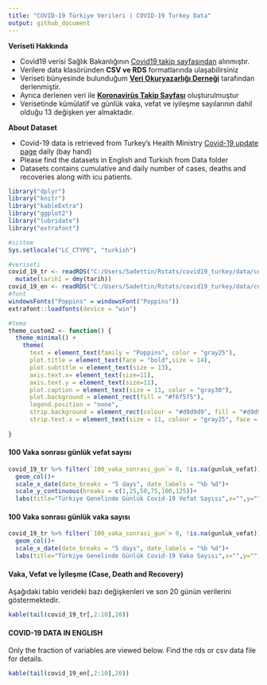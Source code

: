 ```yaml
---
title: "COVID-19 Türkiye Verileri | COVID-19 Turkey Data"
output: github_document
---
```


**Veriseti Hakkında**

* Covid19 verisi Sağlık Bakanlığının [Covid19 takip sayfasından](https://covid19.saglik.gov.tr/)  alınmıştır.
* Verilere data klasöründen **CSV ve RDS** formatlarında ulaşabilirsiniz
* Veriseti bünyesinde bulunduğum **[Veri Okuryazarlığı Derneği](https://twitter.com/voydorg)** tarafından derlenmiştir.
* Ayrıca derlenen veri ile **[Koronavirüs Takip Sayfası](https://veribulteni.voyd.org.tr/koronavirus-takip/)** oluşturulmuştur
* Verisetinde kümülatif ve günlük vaka, vefat ve iyileşme sayılarının dahil olduğu 13 değişken yer almaktadır.

**About Dataset**

* Covid-19 data is retrieved from Turkey's Health Ministry [Covid-19 update page](https://covid19.saglik.gov.tr/) daily (bay hand)
* Please find the datasets in English and Turkish from Data folder
* Datasets contains cumulative and daily number of cases, deaths and recoveries along with icu patients.

```r
library("dplyr")
library("knitr")
library("kableExtra")
library("ggplot2")
library("lubridate")
library("extrafont")

#sistem
Sys.setlocale("LC_CTYPE", "turkish")

#veriseti
covid_19_tr <- readRDS("C:/Users/Sadettin/Rstats/covid19_turkey/data/covid_19_tr.rds") %>%
  mutate(tarih1 = dmy(tarih)) 
covid_19_en <- readRDS("C:/Users/Sadettin/Rstats/covid19_turkey/data/covid_19_en.rds")
#font
windowsFonts("Poppins" = windowsFont("Poppins"))
extrafont::loadfonts(device = "win")

#tema
theme_custom2 <- function() {
  theme_minimal() +
    theme(
      text = element_text(family = "Poppins", color = "gray25"),
      plot.title = element_text(face = "bold",size = 14),
      plot.subtitle = element_text(size = 13),
      axis.text.x= element_text(size=11),
      axis.text.y = element_text(size=11),
      plot.caption = element_text(size = 11, color = "gray30"),
      plot.background = element_rect(fill = "#f6f5f5"),
      legend.position = "none",
      strip.background = element_rect(colour = "#d9d9d9", fill = "#d9d9d9"),
      strip.text.x = element_text(size = 11, colour = "gray25", face = "bold"))
  
}
```

#### 100 Vaka sonrası günlük vefat sayısı
```r
covid_19_tr %>% filter(`100_vaka_sonrasi_gun`> 0, !is.na(gunluk_vefat)) %>%   ggplot(aes(tarih1, gunluk_vefat))+
  geom_col()+
  scale_x_date(date_breaks = "5 days", date_labels = "%b %d")+
  scale_y_continuous(breaks = c(1,25,50,75,100,125))+
  labs(title="Türkiye Genelinde Günlük Covid-19 Vefat Sayısı",x="",y="", caption = "Kaynak: Sağlık Bakanlığı")+theme_custom2()+theme(axis.text.x = element_text(angle = 45, hjust = 0.5, vjust = 0.7))
```

#### 100 Vaka sonrası günlük vaka sayısı
```r
covid_19_tr %>% filter(`100_vaka_sonrasi_gun`> 0, !is.na(gunluk_vefat)) %>%   ggplot(aes(tarih1, gunluk_vaka, fill ="#e34a33"))+
  geom_col()+
  scale_x_date(date_breaks = "5 days", date_labels = "%b %d")+
  labs(title="Türkiye Genelinde Günlük Covid-19 Vaka Sayısı",x="",y="", caption = "Kaynak: Sağlık Bakanlığı")+theme_custom2()+ theme(axis.text.x = element_text(angle = 45, hjust = 0.5, vjust = 0.7))
```

#### Vaka, Vefat ve İyileşme (Case, Death and Recovery)

Aşağıdaki tablo verideki bazı değişkenleri ve son 20 günün verilerini göstermektedir.

```r
kable(tail(covid_19_tr[,2:10],20))
```

#### COVID-19 DATA IN ENGLISH
Only the fraction of variables are viewed below. Find the rds or csv data file for details.

```r
kable(tail(covid_19_en[,2:10],20))
```

